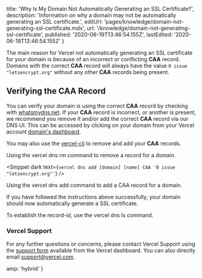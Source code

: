 
  title: 'Why Is My Domain Not Automatically Generating an SSL Certificate?',
  description:
    'Information on why a domain may not be automatically generating an SSL certificate.',
  editUrl: 'pages/knowledge/domain-not-generating-ssl-certificate.mdx',
  url: '/knowledge/domain-not-generating-ssl-certificate',
  published: '2020-06-19T13:46:54.155Z',
  lastEdited: '2020-06-18T13:46:54.155Z'
}

The main reason for Vercel not automatically generating an SSL certificate for your domain is because of an incorrect or conflicting **CAA** record. Domains with the correct **CAA** record will always have the value `0 issue "letsencrypt.org"` without any other **CAA** records being present.

## Verifying the CAA Record

You can verify your domain is using the correct **CAA** record by checking with [whatsmydns.net](https://www.whatsmydns.net/#CAA/).
If your **CAA** record is incorrect, or another is present, we recommend you remove it and/or add the correct **CAA** record via our DNS UI. This can be accessed by clicking on your domain from your Vercel account [domain's dashboard](https://vercel.com/dashboard/domains).

You may also use the [vercel-cli](https://vercel.com/docs/cli#commands/dns) to remove and add your **CAA** records.

<Snippet dark text="vercel dns rm [record-id]" />
<Caption>Using the <InlineCode>vercel dns rm</InlineCode> command to remove a record for a domain.</Caption>

<Snippet dark text={`vercel dns add [domain] [name] CAA '0 issue "letsencrypt.org"'`} />
<Caption>Using the <InlineCode>vercel dns add</InlineCode> command to add a CAA record for a domain.</Caption>

If you have followed the instructions above successfully, your domain should now automatically generate a SSL certificate.

<Note>To establish the <InlineCode>record-id</InlineCode>, use the <InlineCode>vercel dns ls</InlineCode> command.</Note>

### Vercel Support

For any further questions or concerns, please contact Vercel Support using the [support form](https://vercel.com/support/request) available from the Vercel dashboard. You can also directly email [support@vercel.com](mailto:support@vercel.com).


  amp: 'hybrid'
}
